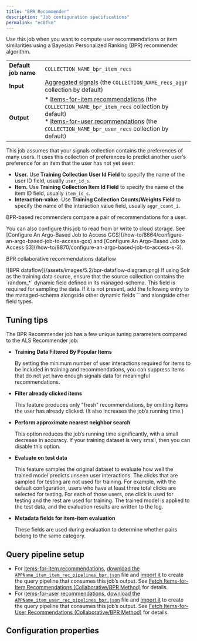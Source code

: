 ```yaml
---
title: "BPR Recommender"
description: "Job configuration specifications"
permalink: "ec8fkn"
---
```


Use this job when you want to compute user recommendations or item similarities using a Bayesian Personalized Ranking (BPR) recommender algorithm.

|  |  |
| --- | --- |
| **Default job name** | `COLLECTION_NAME_bpr_item_recs` |
| **Input** | [Aggregated signals](/managed-fusion/5.9/wuhhmm/built-in-sql-aggregation-jobs) (the `COLLECTION_NAME_recs_aggr` collection by default) |
| **Output** | * [Items-for-item recommendations](/managed-fusion/5.9/ft2bqg/items-for-item-recommendations) (the `COLLECTION_NAME_bpr_item_recs` collection by default)<br/> * [Items-for-user recommendations](/managed-fusion/5.9/pbwiub/items-for-user-recommendations) (the `COLLECTION_NAME_bpr_user_recs` collection by default) |



This job assumes that your signals collection contains the preferences of many users. It uses this collection of preferences to predict another user’s preference for an item that the user has not yet seen:

* **User.** Use **Training Collection User Id Field** to specify the name of the user ID field, usually `user_id_s`.
* **Item.** Use **Training Collection Item Id Field** to specify the name of the item ID field, usually `item_id_s`.
* **Interaction-value.** Use **Training Collection Counts/Weights Field** to specify the name of the interaction value field, usually `aggr_count_i`.

BPR-based recommenders compare a pair of recommendations for a user.

<Note>
You can also configure this job to read from or write to cloud storage. See [Configure An Argo-Based Job to Access GCS](/how-to/8864/configure-an-argo-based-job-to-access-gcs) and [Configure An Argo-Based Job to Access S3](/how-to/8870/configure-an-argo-based-job-to-access-s-3).
</Note>



BPR collaborative recommendations dataflow

<Frame>![BPR dataflow](/assets/images/5.2/bpr-dataflow-diagram.png)</Frame>

<Note>
If using Solr as the training data source, ensure that the source collection contains the `random_*` dynamic field defined in its managed-schema. This field is required for sampling the data. If it is not present, add the following entry to the managed-schema alongside other dynamic fields `<dynamicField name="random_*" type="random"/>` and  alongside other field types.
</Note>

## Tuning tips

The BPR Recommender job has a few unique tuning parameters compared to the ALS Recommender job:

* **Training Data Filtered By Popular Items**

  By setting the minimum number of user interactions required for items to be included in training and recommendations, you can suppress items that do not yet have enough signals data for meaningful recommendations.
* **Filter already clicked items**

  This feature produces only "fresh" recommendations, by omitting items the user has already clicked. (It also increases the job’s running time.)
* **Perform approximate nearest neighbor search**

  This option reduces the job’s running time significantly, with a small decrease in accuracy. If your training dataset is very small, then you can disable this option.
* **Evaluate on test data**

  This feature samples the original dataset to evaluate how well the trained model predicts unseen user interactions. The clicks that are sampled for testing are not used for training. For example, with the default configuration, users who have at least three total clicks are selected for testing. For each of those users, one click is used for testing and the rest are used for training. The trained model is applied to the test data, and the evaluation results are written to the log.
* **Metadata fields for item-item evaluation**

  These fields are used during evaluation to determine whether pairs belong to the same category.

## Query pipeline setup

* For [items-for-item recommendations](/managed-fusion/5.9/ft2bqg/items-for-item-recommendations), [download the `APPName_item_item_rec_pipelines_bpr.json`](/assets/attachments/pipelines/APPName_item_item_rec_pipelines_bpr.json) file and [import it](/how-to/o0svh6/migrate-managed-fusion-objects#import-objects-into-an-app) to create the query pipeline that consumes this job’s output. See [Fetch Items-for-Item Recommendations (Collaborative/BPR Method)](/how-to/ztbm89/fetch-items-for-item-recommendations-collaborative-bpr-method) for details.
* For [items-for-user recommendations](/managed-fusion/5.9/pbwiub/items-for-user-recommendations), [download the `APPName_item_user_rec_pipelines_bpr.json`](/assets/attachments/pipelines/APPName_item_user_rec_pipelines_bpr.json) file and [import it](/how-to/o0svh6/migrate-managed-fusion-objects#import-objects-into-an-app) to create the query pipeline that consumes this job’s output. See [Fetch Items-for-User Recommendations (Collaborative/BPR Method)](/how-to/3hvc5u/fetch-items-for-user-recommendations-collaborative-bpr-method) for details.

## Configuration properties


<SchemaParamFields schema={schema}/>